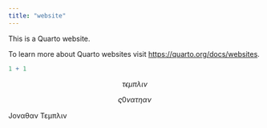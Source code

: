```yaml
---
title: "website"
---
```


This is a Quarto website.

To learn more about Quarto websites visit <https://quarto.org/docs/websites>.

```r
1 + 1
```

$$\tau \epsilon \mu \pi \lambda \iota \nu$$

$$
\varsigma 0 \nu \alpha \tau \eta \alpha \nu
$$

Jοναθαν Τεμπλιν
